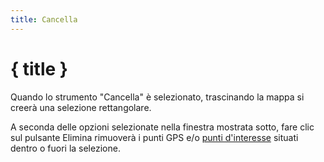 ```yaml
---
title: Cancella
---
```


<script>
</script>

# <SquareDashedMousePointer size="24" class="inline-block" style="margin-bottom: 5px" /> { title }

Quando lo strumento "Cancella" è selezionato, trascinando la mappa si creerà una selezione rettangolare.

A seconda delle opzioni selezionate nella finestra mostrata sotto, fare clic sul pulsante Elimina rimuoverà i punti GPS e/o [punti d'interesse](../gpx) situati dentro o fuori la selezione.

<div class="flex flex-row justify-center">
    <Clean class="text-foreground p-3 border rounded-md shadow-lg" />
</div>
